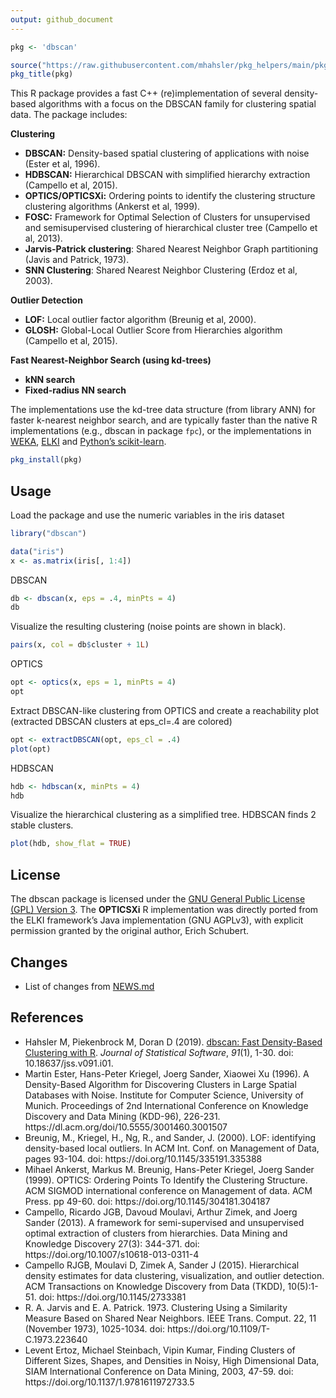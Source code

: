 ```yaml
---
output: github_document
---
```


```r
pkg <- 'dbscan'

source("https://raw.githubusercontent.com/mhahsler/pkg_helpers/main/pkg_helpers.R")
pkg_title(pkg)
```

This R package provides a fast C++ (re)implementation of several density-based algorithms with a focus on the DBSCAN family for clustering spatial data.
The package includes: 
 
__Clustering__

- __DBSCAN:__ Density-based spatial clustering of applications with noise (Ester et al, 1996).
- __HDBSCAN:__  Hierarchical DBSCAN with simplified hierarchy extraction (Campello et al, 2015).
- __OPTICS/OPTICSXi:__ Ordering points to identify the clustering structure clustering algorithms 
  (Ankerst et al, 1999).
- __FOSC:__ Framework for Optimal Selection of Clusters for unsupervised and semisupervised clustering of hierarchical cluster tree (Campello et al, 2013).
- __Jarvis-Patrick clustering__: Shared Nearest Neighbor Graph  partitioning (Javis and Patrick, 1973).
- __SNN Clustering__: Shared Nearest Neighbor Clustering (Erdoz et al, 2003).

__Outlier Detection__

- __LOF:__ Local outlier factor algorithm (Breunig et al, 2000). 
- __GLOSH:__ Global-Local Outlier Score from Hierarchies algorithm (Campello et al, 2015). 

__Fast Nearest-Neighbor Search (using kd-trees)__

- __kNN search__
- __Fixed-radius NN search__

The implementations use the kd-tree data structure (from library ANN) for faster k-nearest neighbor search, and are typically faster than the native R implementations (e.g., dbscan in package `fpc`), or the 
implementations in [WEKA](https://www.cs.waikato.ac.nz/ml/weka/), [ELKI](https://elki-project.github.io/) and [Python's scikit-learn](https://scikit-learn.org/).

```r
pkg_install(pkg)
```

## Usage

Load the package and use the numeric variables in the iris dataset
```r
library("dbscan")

data("iris")
x <- as.matrix(iris[, 1:4])
```

DBSCAN
```r
db <- dbscan(x, eps = .4, minPts = 4)
db
```

Visualize the resulting clustering (noise points are shown in black).
```r
pairs(x, col = db$cluster + 1L)
```


OPTICS
```r
opt <- optics(x, eps = 1, minPts = 4)
opt
```

Extract DBSCAN-like clustering from OPTICS 
and create a reachability plot (extracted DBSCAN clusters at eps_cl=.4 are colored)
```r
opt <- extractDBSCAN(opt, eps_cl = .4)
plot(opt)
```

HDBSCAN

```r
hdb <- hdbscan(x, minPts = 4)
hdb
```

Visualize the hierarchical clustering as a simplified tree. HDBSCAN finds 2 stable clusters.

```r
plot(hdb, show_flat = TRUE)
```


## License 
The dbscan package is licensed under the [GNU General Public License (GPL) Version 3](https://www.gnu.org/licenses/gpl-3.0.en.html). The __OPTICSXi__ R implementation was directly ported from the ELKI framework's Java implementation (GNU AGPLv3), with explicit permission granted by the original author, Erich Schubert.  

## Changes
* List of changes from [NEWS.md](https://github.com/mhahsler/dbscan/blob/master/NEWS.md)

## References

- Hahsler M, Piekenbrock M, Doran D (2019). [dbscan: Fast Density-Based Clustering with R](https://doi.org/10.18637/jss.v091.i01). _Journal of Statistical Software_, *91*(1), 1-30. doi: 10.18637/jss.v091.i01.
- Martin Ester, Hans-Peter Kriegel, Joerg Sander, Xiaowei Xu (1996). A Density-Based Algorithm for Discovering Clusters in Large Spatial Databases with Noise. Institute for Computer Science, University of Munich. Proceedings of 2nd International Conference on Knowledge Discovery and Data Mining (KDD-96), 226-231. https://dl.acm.org/doi/10.5555/3001460.3001507
- Breunig, M., Kriegel, H., Ng, R., and Sander, J. (2000). LOF: identifying density-based local outliers. In ACM Int. Conf. on Management of Data, pages 93-104. doi: https://doi.org/10.1145/335191.335388 
- Mihael Ankerst, Markus M. Breunig, Hans-Peter Kriegel, Joerg Sander (1999). OPTICS: Ordering Points To Identify the Clustering Structure. ACM SIGMOD international conference on Management of data. ACM Press. pp 49-60. doi: https://doi.org/10.1145/304181.304187
- Campello, Ricardo JGB, Davoud Moulavi, Arthur Zimek, and Joerg Sander (2013). A framework for semi-supervised and unsupervised optimal extraction of clusters from hierarchies. Data Mining and Knowledge Discovery 27(3): 344-371. doi: https://doi.org/10.1007/s10618-013-0311-4
- Campello RJGB, Moulavi D, Zimek A, Sander J (2015). Hierarchical density estimates for data clustering, visualization, and outlier detection. ACM Transactions on Knowledge Discovery from Data (TKDD), 10(5):1-51. doi: https://doi.org/10.1145/2733381
- R. A. Jarvis and E. A. Patrick. 1973. Clustering Using a Similarity Measure Based on Shared Near Neighbors. IEEE Trans. Comput. 22, 11 (November 1973), 1025-1034. doi: https://doi.org/10.1109/T-C.1973.223640
- Levent Ertoz, Michael Steinbach, Vipin Kumar, Finding Clusters of Different Sizes, Shapes, and Densities in Noisy, High Dimensional Data, SIAM International Conference on Data Mining, 2003, 47-59. doi: https://doi.org/10.1137/1.9781611972733.5

